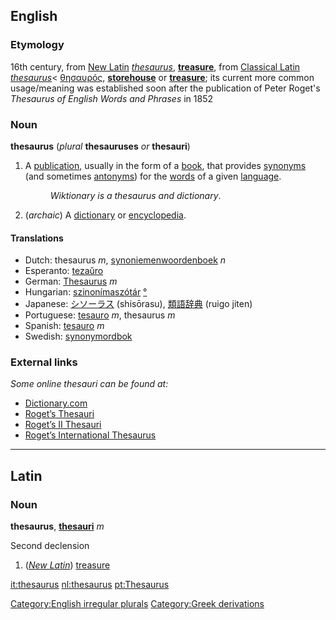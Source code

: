 {{See|Thesaurus}}
==English==
===Etymology===
16th century, from [[New Latin]] ''[[thesaurus]]'', '''[[treasure]]''', from [[Classical Latin]] ''[[thesaurus]]''< {{Gr.}} [[θησαυρός]], '''[[storehouse]]''' or '''[[treasure]]'''; its current more common usage/meaning was established soon after the publication of Peter Roget's ''Thesaurus of English Words and Phrases'' in 1852

===Noun===
{{wikipedia}}
'''thesaurus''' (''plural'' '''thesauruses''' ''or'' '''thesauri''')
#A [[publication]], usually in the form of a [[book]], that provides [[synonym]]s (and sometimes [[antonym]]s) for the [[word]]s of a given [[language]].
#:''Wiktionary is a thesaurus and dictionary''.
#(''archaic'') A [[dictionary]] or [[encyclopedia]].

====Translations====
*Dutch: thesaurus ''m'', [[synoniemenwoordenboek]] ''n''
*Esperanto: [[tezaŭro]]
*German: [[Thesaurus]] ''m''
*Hungarian: [[szinonímaszótár]] [[:hu:szinonímaszótár|°]]
*Japanese: [[シソーラス]] (shisōrasu), [[類語辞典]] (ruigo jiten)
*Portuguese: [[tesauro]] ''m'', thesaurus ''m''
*Spanish: [[tesauro]] ''m''
*Swedish: [[synonymordbok]]

===External links===
''Some online thesauri can be found at:''
*[http://dictionary.reference.com/  Dictionary.com]  
*[http://www.bartleby.com/thesauri/  Roget’s Thesauri]
*[http://www.bartleby.com/62/  Roget’s II Thesauri]
*[http://www.bartleby.com/110/  Roget’s International Thesaurus]

----
==Latin==
===Noun===
'''thesaurus''', '''[[thesauri]]''' ''m''

Second declension

#(''[[New Latin]]'') [[treasure]]

[[Category:English irregular plurals]]
[[Category:Greek derivations]]

[[it:thesaurus]]
[[nl:thesaurus]]
[[pt:Thesaurus]]